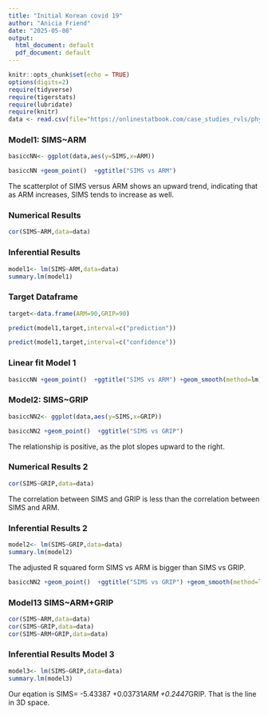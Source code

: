 ```yaml
---
title: "Initial Korean covid 19"
author: "Anicia Friend"
date: "2025-05-08"
output: 
  html_document: default
  pdf_document: default
---
```



```r
knitr::opts_chunk$set(echo = TRUE)
options(digits=2)
require(tidyverse)
require(tigerstats)
require(lubridate)
require(knitr)
data <- read.csv(file="https://onlinestatbook.com/case_studies_rvls/physical_strength/data.txt",sep="",header=TRUE)  
```

### Model1: SIMS~ARM

```r
basiccNN<- ggplot(data,aes(y=SIMS,x=ARM))
```

```r
basiccNN +geom_point()  +ggtitle("SIMS vs ARM")
```

The scatterplot of SIMS versus ARM shows an upward trend, indicating that as ARM increases, SIMS tends to increase as well.  

### Numerical Results

```r
cor(SIMS~ARM,data=data)
```

### Inferential Results

```r
model1<- lm(SIMS~ARM,data=data)
summary.lm(model1)
```


### Target Dataframe

```r
target<-data.frame(ARM=90,GRIP=90)
```

```r
predict(model1,target,interval=c("prediction"))
```


```r
predict(model1,target,interval=c("confidence"))
```

### Linear fit Model 1


```r
basiccNN +geom_point()  +ggtitle("SIMS vs ARM") +geom_smooth(method=lm)
```


### Model2: SIMS~GRIP

```r
basiccNN2<- ggplot(data,aes(y=SIMS,x=GRIP))
```

```r
basiccNN2 +geom_point()  +ggtitle("SIMS vs GRIP")
```

The relationship is positive, as the plot slopes upward to the right.  

### Numerical Results 2 

```r
cor(SIMS~GRIP,data=data)
```

The correlation between SIMS and GRIP is less than the correlation between SIMS and ARM.  

### Inferential Results 2

```r
model2<- lm(SIMS~GRIP,data=data)
summary.lm(model2)
```

The adjusted R squared form SIMS vs ARM is bigger than SIMS vs GRIP. 


```r
basiccNN2 +geom_point()  +ggtitle("SIMS vs GRIP") +geom_smooth(method=lm)
```

### Model13 SIMS~ARM+GRIP


```r
cor(SIMS~ARM,data=data)
cor(SIMS~GRIP,data=data)
cor(SIMS~ARM+GRIP,data=data)
```

### Inferential Results Model 3


```r
model3<- lm(SIMS~GRIP,data=data)
summary.lm(model3)
```

Our eqation is SIMS= -5.43387 +0.03731*ARM +0.2447*GRIP. That is the line in 3D space. 



